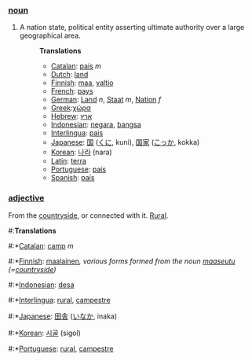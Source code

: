 ===[[noun]]===

# A nation state, political entity asserting ultimate authority over a large geographical area.
#:'''Translations'''
#:*[[Catalan]]: [[país]] ''m''
#:*[[Dutch]]: [[land]]
#:*[[Finnish]]: [[maa]], [[valtio]]
#:*[[French]]: [[pays]]
#:*[[German]]: [[Land]] ''n'', [[Staat]] ''m'', [[Nation]] ''f''
#:*[[Greek]]:[[χώρα]]
#:*[[Hebrew]]: [[ארץ]]
#:*[[Indonesian]]: [[negara]], [[bangsa]]
#:*[[Interlingua]]: [[pais]]
#:*[[Japanese]]: [[国]] ([[くに]], kuni), [[国家]] ([[こっか]], kokka)
#:*[[Korean]]: [[나라]] (nara)
#:*[[Latin]]: [[terra]]
#:*[[Portuguese]]: [[país]]
#:*[[Spanish]]: [[país]]

===[[adjective]]===

From the [[countryside]], or connected with it. [[Rural]].
#:'''Translations'''
#:*[[Catalan]]: [[camp]] ''m''
#:*[[Finnish]]: [[maalainen]]'', various forms formed from the noun [[maaseutu]] (=[[countryside]])''
#:*[[Indonesian]]: [[desa]]
#:*[[Interlingua]]: [[rural]], [[campestre]]
#:*[[Japanese]]: [[田舎]] ([[いなか]], inaka)
#:*[[Korean]]: [[시골]] (sigol)
#:*[[Portuguese]]: [[rural]], [[campestre]]
